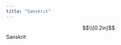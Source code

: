 ```yaml
---
title: "Sanskrit"
---
```

<style type="text/css">

.main-container {
  max-width: 800px;
}

</style>

$$\\[0.2in]$$
Sanskrit